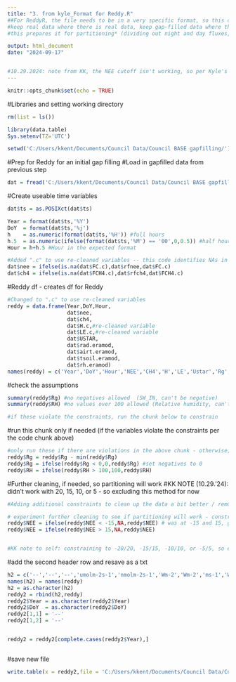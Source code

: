 ```yaml
---
title: "3. from kyle_Format for Reddy.R" 
##For ReddyR, the file needs to be in a very specific format, so this code is taking our gap-filled file & preparing it for eddyproc processing - very little here should ever be changed among different sites / datasets
#keep real data where there is real data, keep gap-filled data where there's gap-filled data
#this prepares it for partitioning* (dividing out night and day fluxes, etc) 

output: html_document
date: "2024-09-17"


#10.29.2024: note from KK, the NEE cutoff isn't working, so per Kyle's recc, excluding this step for now and running with data as is 
---
```


```r
knitr::opts_chunk$set(echo = TRUE)
```

#Libraries and setting working directory 
```r
rm(list = ls())

library(data.table)
Sys.setenv(TZ='UTC')

setwd('C:/Users/kkent/Documents/Council Data/Council BASE gapfilling/') #use this to set your directory
```

#Prep for Reddy for an initial gap filling
#Load in gapfilled data from previous step 
```r
dat = fread('C:/Users/kkent/Documents/Council Data/Council BASE gapfilling/council_2017_2023_gf.csv')
```

#Create useable time variables 
```r
dat$ts = as.POSIXct(dat$ts)

Year = format(dat$ts,'%Y')
DoY  = format(dat$ts,'%j')
h    = as.numeric(format(dat$ts,'%H')) #full hours
h.5  = as.numeric(ifelse(format(dat$ts,'%M') == '00',0,0.5)) #half hour decimals
Hour = h+h.5 #Hour in the expected format

#Added ".c" to use re-cleaned variables -- this code identifies NAs in Council data and inserts the gapfilling 
dat$nee = ifelse(is.na(dat$FC.c),dat$rfnee,dat$FC.c)
dat$ch4 = ifelse(is.na(dat$FCH4.c),dat$rfch4,dat$FCH4.c)
```



#Reddy df - creates df for Reddy
```r
#Changed to ".c" to use re-cleaned variables 
reddy = data.frame(Year,DoY,Hour,
                   dat$nee,
                   dat$ch4,
                   dat$H.c,#re-cleaned variable 
                   dat$LE.c,#re-cleaned variable 
                   dat$USTAR,
                   dat$rad.eramod,
                   dat$airt.eramod,
                   dat$tsoil.eramod,
                   dat$rh.eramod)
names(reddy) = c('Year','DoY','Hour','NEE','CH4','H','LE','Ustar','Rg','Tair','Tsoil','RH')
```


#check the assumptions
```r
summary(reddy$Rg) #no negatives allowed  (SW_IN, can't be negative)
summary(reddy$RH) #no values over 100 allowed (Relative humidity, can't be over 100%)

#if these violate the constraints, run the chunk below to constrain
```

#run this chunk only if needed (if the variables violate the constraints per the code chunk above)
```r
#only run these if there are violations in the above chunk - otherwise, skip 
reddy$Rg = reddy$Rg - min(reddy$Rg)
reddy$Rg = ifelse(reddy$Rg < 0,0,reddy$Rg) #set negatives to 0
reddy$RH = ifelse(reddy$RH > 100,100,reddy$RH)
```


#Further cleaning, if needed, so partitioning will work 
#KK NOTE (10.29.'24): didn't work with 20, 15, 10, or 5 - so excluding this method for now 
```r
#Adding additional constraints to clean up the data a bit better / remove obvious outliers from previously plotted NEE in past and/or future steps. You may have to come back to this code if in following steps you notice model is over/underestimating or has many outliers. You may need to plot your NEE to find better guiderails for constraining data and come back to this step.  

# experiment further cleaning to see if partitioning will work - constrain here and running partitioning code in step #4 to see if it works 
reddy$NEE = ifelse(reddy$NEE < -15,NA,reddy$NEE) # was at -15 and 15, good place to start; but may require more tinkering 
reddy$NEE = ifelse(reddy$NEE > 15,NA,reddy$NEE) 


#KK note to self: constraining to -20/20, -15/15, -10/10, or -5/5, so excluding this step for now. Data will partition via a different method through this step. 
```


#add the second header row and resave as a txt
```r
h2 = c('--','--','--','umolm-2s-1','nmolm-2s-1','Wm-2','Wm-2','ms-1','Wm-2','DegC','DegC','%')
names(h2) = names(reddy)
h2 = as.character(h2)
reddy2 = rbind(h2,reddy)
reddy2$Year = as.character(reddy2$Year)
reddy2$DoY  = as.character(reddy2$DoY)
reddy2[1,1] = '--'
reddy2[1,2] = '--'


reddy2 = reddy2[complete.cases(reddy2$Year),]



```

#save new file
```r
write.table(x = reddy2,file = 'C:/Users/kkent/Documents/Council Data/Council BASE gapfilling/reddy_council_2017_2023.txt',row.names = F,sep = '\t',quote = F,na = '-9999') 
```





